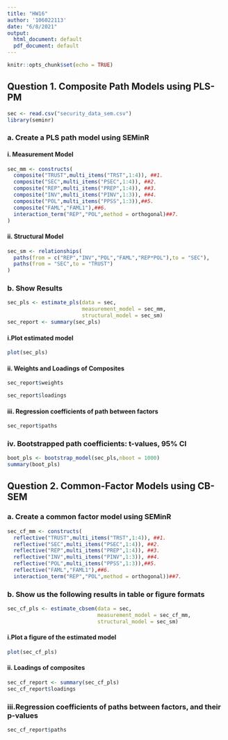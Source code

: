 ```yaml
---
title: "HW16"
author: '106022113'
date: "6/8/2021"
output:
  html_document: default
  pdf_document: default
---
```


```r
knitr::opts_chunk$set(echo = TRUE)
```

## Question 1. Composite Path Models using PLS-PM
```r
sec <- read.csv("security_data_sem.csv")
library(seminr)
```
### a. Create a PLS path model using SEMinR
#### i. Measurement Model
```r
sec_mm <- constructs(
  composite("TRUST",multi_items("TRST",1:4)), ##1.
  composite("SEC",multi_items("PSEC",1:4)), ##2.
  composite("REP",multi_items("PREP",1:4)), ##3.
  composite("INV",multi_items("PINV",1:3)), ##4.
  composite("POL",multi_items("PPSS",1:3)),##5.
  composite("FAML","FAML1"),##6.
  interaction_term("REP","POL",method = orthogonal)##7.
)
```

#### ii. Structural Model
```r
sec_sm <- relationships(
  paths(from = c("REP","INV","POL","FAML","REP*POL"),to = "SEC"),
  paths(from = "SEC",to = "TRUST")
)
```

### b. Show Results
```r
sec_pls <- estimate_pls(data = sec,
                        measurement_model = sec_mm,
                        structural_model = sec_sm)
sec_report <- summary(sec_pls)
```

#### i.Plot estimated model
```r
plot(sec_pls)
```

#### ii. Weights and Loadings of Composites
```r
sec_report$weights
```
```r
sec_report$loadings
```

#### iii. Regression coefficients of path between factors
```r
sec_report$paths
```

### iv. Bootstrapped path coefficients: t-values, 95% CI
```r
boot_pls <- bootstrap_model(sec_pls,nboot = 1000)
summary(boot_pls)
```

## Question 2. Common-Factor Models using CB-SEM
### a. Create a common factor model using SEMinR
```r
sec_cf_mm <- constructs(
  reflective("TRUST",multi_items("TRST",1:4)), ##1.
  reflective("SEC",multi_items("PSEC",1:4)), ##2.
  reflective("REP",multi_items("PREP",1:4)), ##3.
  reflective("INV",multi_items("PINV",1:3)), ##4.
  reflective("POL",multi_items("PPSS",1:3)),##5.
  reflective("FAML","FAML1"),##6.
  interaction_term("REP","POL",method = orthogonal))##7.
```

### b. Show us the following results in table or figure formats
```r
sec_cf_pls <- estimate_cbsem(data = sec,
                             measurement_model = sec_cf_mm,
                             structural_model = sec_sm)
```

#### i.Plot a figure of the estimated model 
```r
plot(sec_cf_pls)
```

#### ii. Loadings of composites
```r
sec_cf_report <- summary(sec_cf_pls)
sec_cf_report$loadings
```

### iii.Regression coefficients of paths between factors, and their p-values
```r
sec_cf_report$paths
```